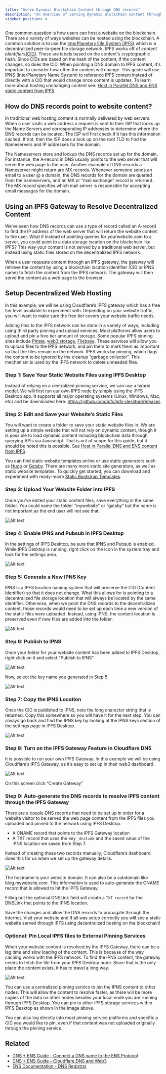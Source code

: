```yaml
---
title: "Serve Dynamic Blockchain Content through DNS records"
description: "An Overview of Serving Dynamic Blockchain Content through DNS records"
sidebar_position: 4
---
```


One common question is how users can host a website on the blockchain. There are a variety of ways websites can be hosted using the blockchain. A common solution is to use the [InterPlanetary File System (IPFS)](https://ipfs.io/) which is a decentralized peer-to-peer file storage network. IPFS works off of *content identifiers*[(CID)](https://docs.ipfs.tech/concepts/content-addressing/#what-is-a-cid). These are labels based on the content's cryptographic hash. Since CIDs are based on the hash of the content, if the content changes, so does the CID. When pointing a DNS domain to IPFS content, it's important to consider how often the content will change. This guide will use IPNS (InterPlanetary Name System) to reference IPFS content instead of directly with a CID that would change once content is updates. To learn more about hosting unchanging content see: [Host in Parallel DNS and ENS static content from IPFS](/importguide/5-index)

## How do DNS records point to website content?

In traditional web hosting content is normally delivered by web servers. When a user visits a web address a request is sent to their ISP that looks up the Name Servers and corresponding IP addresses to determine where the DNS records can be located. The ISP will first check if it has this information cached. If not, then the ISP does a look up on the root TLD to find the Nameservers and IP addresses for the domain.

The Nameservers store and lookup the DNS records set up for the domain. For instance, the A-record in DNS usually points to the web server that will serve the web page to the user. Another example of DNS records a Nameserver might return are MX records. Whenever someone sends an email to a user @ a domain, the DNS records for the domain are queried from the nameservers, and an MX or “mail exchange” record is returned. The MX record specifies which mail server is responsible for accepting email messages for the domain.

## Using an IPFS Gateway to Resolve Decentralized Content

We’ve seen how DNS records can use a type of record called an A-record to find the IP address of the web server that will return the website content to the user. What if instead of pointing queries for yourwebsite.com to a server, you could point to a data storage location on the blockchain like IPFS? This way your content is not served by a traditional web server, but instead using static files stored on the decentralized IPFS network.

When a user requests content through an IPFS gateway, the gateway will retrieve the content by using a blockchain location identifier (CID or IPNS name) to fetch the content from the IPFS network. The gateway will then serve the content as a web page to the browser. 

## Setup Decentralized Web Hosting

In this example, we will be using Cloudflare’s IPFS gateway which has a free tier level available to experiment with. Depending on your website traffic, you will want to make sure the free tier covers your website traffic needs. 

Adding files to the IPFS network can be done in a variety of ways, including using third party pinning and upload services. Most platforms allow users to upload and pin a free tier amount of storage. Some popular IPFS pinning sites include [Pinata](#), [web3.storage](#), [Filebase](#). These services will allow you to upload files to the IPFS network, and pin them to mark them as important so that the files remain on the network. IPFS works by pinning, which flags the content to be ignored by the cleanup “garbage collector”. This mechanism is used by the IPFS network to delete unneeded files.


### Step 1: Save Your Static Website Files using IPFS Desktop

Instead of relying on a centralized pinning service, we can use a hybrid model. We will first run our own IPFS node by simply using the IPFS Desktop app. It supports all major operating systems (Linux, Windows, Mac, etc) and be downloaded here:  https://github.com/ipfs/ipfs-desktop/releases


### Step 2: Edit and Save your Website’s Static Files

You will want to create a folder to save your static website files in. We are setting up a simple website that will not rely on dynamic content, though it is possible to load dynamic content including blockchain data through querying APIs via Javascript. That is out of scope for this guide, but it should be noted this is possible. See [Host in Parallel DNS and ENS content from IPFS](#)

You can find static website templates online or use static generators such as [Hugo](https://gohugo.io/) or [Gatsby](https://www.gatsbyjs.com/docs/glossary/static-site-generator/). There are many more static site generators, as well as static website templates. To quickly get started, you can download and experiment with ready-made [Static Bootstrap Templates](https://bootstrapmade.com/). 

### Step 3: Upload Your Website Folder into IPFS

Once you’ve edited your static content files, save everything in the same folder. You could name the folder “mywebsite” or “gatsby” but the name is not important as the end user will not see that.

![Alt text](https://dnstoens.com/images/1-dweb-ipfs-upload.png "Add Files to IPFS")

### Step 4: Enable IPNS and Pubsub in IPFS Desktop

In the settings of IPFS Desktop, be sure that IPNS and Pubsub is enabled. While IPFS Desktop is running, right click on the icon in the system tray and look for the settings area.

![Alt text](https://dnstoens.com/images/1-dweb-ipns-settings.png "IPNS Settings") 

### Step 5: Generate a New IPNS Key

IPNS is a IPFS location naming system that will preserve the CID (Content Identifier) so that it does not change. What this allows for is pointing to a decentralized file storage location that will always be located by the same identifier. Otherwise, when we point the DNS records to the decentralized content, those records would need to be set up each time a new version of the static files were uploaded. Instead, using IPNS, the content location is preserved even if new files are added into the folder.

![Alt text](https://dnstoens.com/images/1-dweb-ipns.png "IPNS Example")

### Step 6: Publish to IPNS

Once your folder for your website content has been added to IPFS Desktop, right click on it and select “Publish to IPNS”.

![Alt text](https://dnstoens.com/images/1-dweb-ipns-pin.png "IPNS Ping")

Now, select the key name you generated in Step 5. 

![Alt text](https://dnstoens.com/images/1-dweb-ipns-select-key.png "IPNS Select Key")

### Step 7: Copy the IPNS Location

Once the CID is published to IPNS, note the long character string that is returned. Copy this somewhere so you will have it for the next step. You can always go back and find the IPNS key by looking at the IPNS keys section of the settings page in IPFS Desktop.

![Alt text](https://dnstoens.com/images/1-dweb-ipns-save-key.png "IPNS Save Key String")

### Step 8: Turn on the IPFS Gateway Feature in Cloudflare DNS

It is possible to run your own IPFS Gateway. In this example we will be using Cloudflare’s IPFS Gateway, as it’s easy to set up in their web3 dashboard.

![Alt text](https://dnstoens.com/images/1-dweb-cloudflare-ipfs-gateway.png "Cloudflare IPFS Gateway")

On this screen click “Create Gateway”

### Step 9: Auto-generate the DNS records to resolve IPFS content through the IPFS Gateway

There are a couple DNS records that need to be set up in order for a website visitor to be served the web page content from the IPFS files you uploaded and pinned to the network using IPFS Desktop.

* A CNAME record that points to the IPFS Gateway location
* A TXT record that uses the key `_dnslink` and the saved value of the IPNS location we saved from Step 7.

Instead of creating these two records manually, Cloudflare’s dashboard does this for us when we set up the gateway details.

![Alt text](https://dnstoens.com/images/1-dweb-cloudflare-ipfs-gateway-details.png "Cloudflare IPFS Gateway Details")

The hostname is your website domain. It can also be a subdomain like blog.mywebsite.com. This information is used to auto-generate the CNAME record that is allowed to hit the IPFS Gateway.

Filling out the optional DNSLink field will create a `TXT record` for the DNSLink that points to the IPNS location.

Save the changes and allow the DNS records to propagate through the Internet. Visit your website and if all was setup correctly you will see a static website served through IPFS using decentralized hosting on the blockchain!

### Optional: Pin Local IPFS files to External Pinning Services

When your website content is resolved by the IPFS Gateway, there can be a lag time and slow loading of the content. This is because of the way caching works with the IPFS network. To find the IPNS content, the gateway needs to fetch the file from your IPFS Desktop node. Since that is the only place the content exists, it has to travel a long way.

![Alt text](https://dnstoens.com/images/1-dweb-other-pinning.png "Pinning to other services")

You can use a centralized pinning service to pin the IPNS content to other nodes. This will allow the content to resolve faster, as there will be more copies of the data on other nodes besides your local node you are running through IPFS Desktop. You can pin to other IPFS storage services within IPFS Desktop as shown in the image above.

You can also log directly into most pinning service platforms and specific a CID you would like to pin, even if that content was not uploaded originally through the pinning service.

## Related

* [DNS + ENS Guide - Connect a DNS name to the ENS Protocol](/importguide/1-index)
* [DNS + ENS Guide - Cloudflare DNS and Web3](/importguide/3-index)
* [ENS Documentation - DNS Registrar](https://docs.ens.domains/contract-api-reference/dns-registrar)